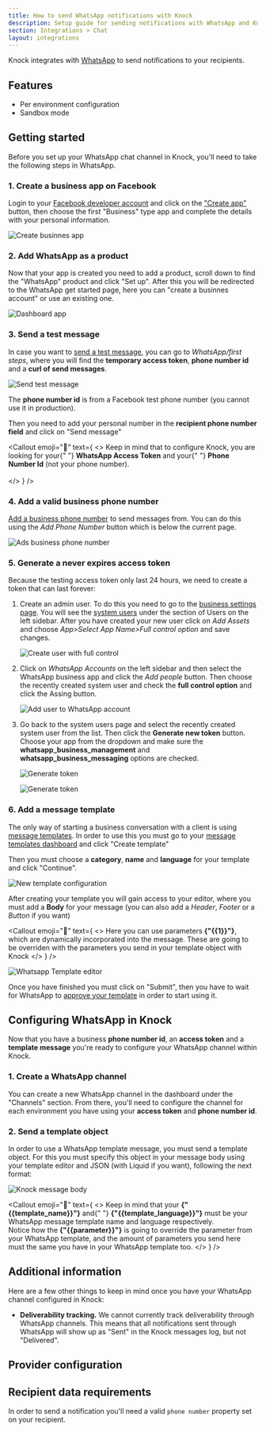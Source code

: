 ```yaml
---
title: How to send WhatsApp notifications with Knock
description: Setup guide for sending notifications with WhatsApp and Knock
section: Integrations > Chat
layout: integrations
---
```



Knock integrates with [WhatsApp](https://www.whatsapp.com/) to send notifications to your recipients.

## Features

- Per environment configuration
- Sandbox mode

## Getting started

Before you set up your WhatsApp chat channel in Knock, you'll need to take the following steps in WhatsApp.

### 1. Create a business app on Facebook

Login to your [Facebook developer account](https://developers.facebook.com/) and click on the ["Create app"](https://developers.facebook.com/apps/create/) button,
then choose the first "Business" type app and complete the details with your personal information.

![Create businnes app](/images/integrations/chat/whatsapp/create_business_app.jpg)

### 2. Add WhatsApp as a product

Now that your app is created you need to add a product, scroll down to find the "WhatsApp" product and click "Set up".
After this you will be redirected to the WhatsApp get started page, here you can "create a businnes account" or use an existing one.

![Dashboard app](/images/integrations/chat/whatsapp/app_dashboard.jpg)

### 3. Send a test message

In case you want to [send a test message](https://developers.facebook.com/docs/whatsapp/cloud-api/get-started/#sent-test-message), you can go to _WhatsApp/first steps_, where you will find the **temporary access token**, **phone number id** and a **curl of send messages**.

![Send test message](/images/integrations/chat/whatsapp/first_steps.jpg)

The **phone number id** is from a Facebook test phone number (you cannot use it in production).

Then you need to add your personal number in the **recipient phone number field** and click on "Send message"

<Callout
  emoji="🔦"
  text={
    <>
      Keep in mind that to configure Knock, you are looking for your{" "}
      <strong>WhatsApp Access Token</strong> and your{" "}
      <strong>Phone Number Id</strong> (not your phone number). <br></br>
    </>
  }
/>

### 4. Add a valid business phone number

[Add a business phone number](https://developers.facebook.com/docs/whatsapp/cloud-api/get-started/add-a-phone-number)
to send messages from. You can do this using the _Add Phone Number_ button which is below
the current page.

![Ads business phone number](/images/integrations/chat/whatsapp/add_business_phone_number.jpg)

### 5. Generate a never expires access token

Because the testing access token only last 24 hours, we need to create a token that can last forever:

1. Create an admin user. To do this you need to go to the [business settings page](https://business.facebook.com/settings).
   You will see the [system users](https://business.facebook.com/settings) under the section of Users on the left sidebar.
   After you have created your new user click on _Add Assets_ and choose _App>Select App Name>Full control option_ and save changes.

   ![Create user with full control](/images/integrations/chat/whatsapp/whatsapp-creation-user-1.jpg)

2. Click on _WhatsApp Accounts_ on the left sidebar and then select the WhatsApp business app and click the _Add people_ button.
   Then choose the recently created system user and check the **full control option** and click the Assing button.

   ![Add user to WhatsApp account](/images/integrations/chat/whatsapp/whatsapp-creation-user-2.jpg)

3. Go back to the system users page and select the recently created system user from the list. Then click the **Generate new token** button.
   Choose your app from the dropdown and make sure the **whatsapp_business_management** and **whatsapp_business_messaging** options are checked.

   ![Generate token](/images/integrations/chat/whatsapp/whatsapp-creation-user-3.jpg)

   ![Generate token](/images/integrations/chat/whatsapp/whatsapp-creation-user-4.jpg)

### 6. Add a message template

The only way of starting a business conversation with a client is using [message templates](https://developers.facebook.com/docs/whatsapp/api/messages/message-templates/).
In order to use this you must go to your [message templates dashboard](https://business.facebook.com/wa/manage/message-templates/) and click "Create template"

Then you must choose a **category**, **name** and **language** for your template and click "Continue".

![New template configuration](/images/integrations/chat/whatsapp/new_template_configuration.jpg)

After creating your template you will gain access to your editor, where you must add a **Body** for your message (you can also add a _Header_, _Footer_ or a _Button_ if you want)

<Callout
  emoji="🔦"
  text={
    <>
      Here you can use parameters <strong>{"{{1}}"}</strong>, which are
      dynamically incorporated into the message. These are going to be overriden
      with the parameters you send in your template object with Knock
    </>
  }
/>

![Whatsapp Template editor](/images/integrations/chat/whatsapp/whatsapp_template_editor.jpg)

Once you have finished you must click on "Submit", then you have to wait for WhatsApp to [approve your template](https://developers.facebook.com/docs/whatsapp/message-templates/guidelines/) in order to start using it.

## Configuring WhatsApp in Knock

Now that you have a business **phone number id**, an **access token** and a **template message** you're ready to configure your WhatsApp channel within Knock.

### 1. Create a WhatsApp channel

You can create a new WhatsApp channel in the dashboard under the "Channels" section. From there, you'll need to configure the channel for each environment you have
using your **access token** and **phone number id**.

### 2. Send a template object

In order to use a WhatsApp template message, you must send a template object.
For this you must specify this object in your message body using your template editor and JSON (with Liquid if you want), following the next format:

![Knock message body](/images/integrations/chat/whatsapp/knock_template_editor.jpg)

<Callout
  emoji="🔦"
  text={
    <>
      Keep in mind that your <strong>{"{{template_name}}"}</strong> and{" "}
      <strong>{"{{template_language}}"}</strong> must be your WhatsApp message
      template name and language respectively.
      <br />
      Notice how the <strong> {"{{parameter}}"}</strong> is going to override
      the parameter from your WhatsApp template, and the amount of parameters
      you send here must the same you have in your WhatsApp template too.
    </>
  }
/>

## Additional information

Here are a few other things to keep in mind once you have your WhatsApp channel configured in Knock:

- **Deliverability tracking.** We cannot currently track deliverability through WhatsApp channels. This means that all notifications sent through WhatsApp will show up as "Sent" in the Knock messages log, but not "Delivered".

## Provider configuration

<Attributes>
  <Attribute
    name="Authentication token"
    type="string*"
    description="The authentication token from your WhatsApp app"
  />
  <Attribute
    name="Phone Number ID"
    type="string*"
    description="The phone number ID associated with your business phone number"
  />
</Attributes>

## Recipient data requirements

In order to send a notification you'll need a valid `phone number` property set on your recipient.
